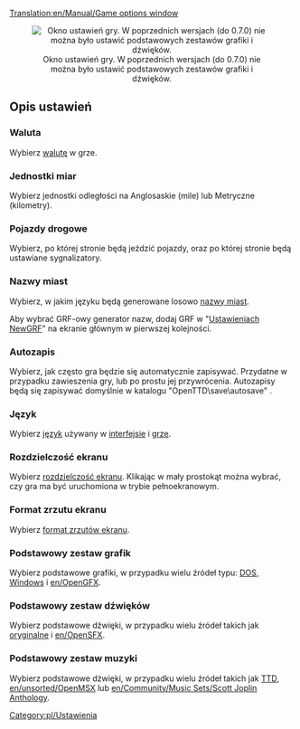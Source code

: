 [[Translation:en/Manual/Game options window]]
{{pl/Spis treści}}
<center>[[File:en/OpcjeGryPL.png|center|none|frame|Okno ustawień gry. W poprzednich wersjach (do 0.7.0) nie można było ustawić podstawowych zestawów grafiki i dźwięków.]]</center>
==Opis ustawień==
===Waluta===
Wybierz [[pl/Archive/Manual/Settings/Waluta|walutę]] w grze.

===Jednostki miar===
Wybierz jednostki odległości na Anglosaskie (mile) lub Metryczne (kilometry).

===Pojazdy drogowe===
Wybierz, po której stronie będą jeździć pojazdy, oraz po której stronie będą ustawiane sygnalizatory.

===Nazwy miast===
Wybierz, w jakim języku będą generowane losowo [[pl/Development/NewGRF/Nazwy miast|nazwy miast]].

Aby wybrać GRF-owy generator nazw,  dodaj GRF w "[[pl/Manual/NewGRF|Ustawieniach NewGRF]]" na ekranie głównym w pierwszej kolejności.

===Autozapis===
Wybierz, jak często gra będzie się automatycznie zapisywać. Przydatne w przypadku zawieszenia gry, lub po prostu jej przywrócenia. Autozapisy będą się zapisywać domyślnie w katalogu "OpenTTD\save\autosave" .

===Język===
Wybierz [[pl/Archive/Manual/Settings/Język|język]] używany w [[pl/Manual/Interfejs gry|interfejsie]] i [[pl/Manual/OpenTTD|grze]].

===Rozdzielczość ekranu===
Wybierz [[pl/Rozdzielczość|rozdzielczość ekranu]].
Klikając w mały prostokąt można wybrać, czy gra ma być uruchomiona w trybie pełnoekranowym.

===Format zrzutu ekranu===
Wybierz [[pl/Format zrzutu ekranu|format zrzutów ekranu]].

===Podstawowy zestaw grafik===
Wybierz podstawowe grafiki, w przypadku wielu źródeł typu: [[pl/Manual/FAQ Instalacji#Czy mogę użyć oryginalnych plików z TTD?|DOS, Windows]] i [[en/OpenGFX]].

===Podstawowy zestaw dźwięków===
Wybierz podstawowe dźwięki, w przypadku wielu źródeł takich jak [[pl/Manual/FAQ Instalacji#Czy mogę użyć oryginalnych plików z TTD?|oryginalne]] i [[en/OpenSFX]].

===Podstawowy zestaw muzyki===
Wybierz podstawowe dźwięki, w przypadku wielu źródeł takich jak [[pl/Manual/FAQ Instalacji#Czy mogę użyć oryginalnych plików z TTD?|TTD]], [[en/unsorted/OpenMSX]] lub [[en/Community/Music Sets/Scott Joplin Anthology]].

[[Category:pl/Ustawienia]]